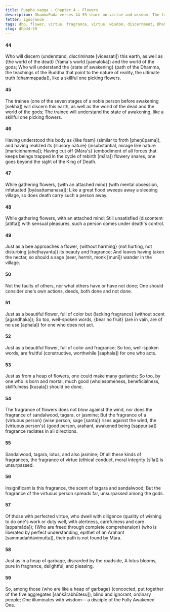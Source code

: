 ```yaml
---
title: Puppha vagga - Chapter 4 - Flowers
description: DhammaPada verses 44-59 share on virtue and wisdom. The fragrance of virtue is compared to the fragrance of flowers, and the virtue of the noble person is said to spread in all directions.
fetter: ignorance
tags: dhp, flower, virtue, fragrance, virtue, wisdom, discernment, Dhamma, trainee, death, Māra, obsession, sensual pleasures, monk, noble person, wisdom
slug: dhp44-59
---
```


#### 44

Who will discern (understand, discriminate [vicessati]) this earth,
as well as \{the world of the dead} (Yama's world [yamaloka]) and the world of the gods;
Who will understand the \{state of awakening} (path of the Dhamma, the teachings of the Buddha that point to the nature of reality, the ultimate truth [dhammapada]),
like a skillful one picking flowers.

#### 45

The trainee (one of the seven stages of a noble person before awakening [sekha]) will discern this earth,
as well as the world of the dead and the world of the gods;
The trainee will understand the state of awakening,
like a skillful one picking flowers.

#### 46

Having understood this body as \{like foam} (similar to froth [pheṇūpama]),
and having realized its \{illusory nature} (insubstantial, mirage like nature [marīcidhamma]);
Having cut off \{Māra's} (embodiment of all forces that keeps beings trapped in the cycle of rebirth [māra]) flowery snares,
one goes beyond the sight of the King of Death.

#### 47

While gathering flowers,
\{with an attached mind} (with mental obsession, infatuated [byāsattamanasa]);
Like a great flood sweeps away a sleeping village,
so does death carry such a person away.

#### 48

While gathering flowers,
with an attached mind;
Still unsatisfied (discontent [atitta]) with sensual pleasures,
such a person comes under death's control.

#### 49

Just as a bee approaches a flower,
\{without harming} (not hurting, not disturbing [aheṭhayanta]) its beauty and fragrance;
And leaves having taken the nectar,
so should a sage (seer, hermit, monk [munī]) wander in the village.

#### 50

Not the faults of others,
nor what others have or have not done;
One should consider one's own actions,
deeds, both done and not done.

#### 51

Just as a beautiful flower,
full of color but \{lacking fragrance} (without scent [agandhaka]);
So too, well-spoken words,
\{bear no fruit} (are in vain, are of no use [aphala]) for one who does not act.

#### 52

Just as a beautiful flower,
full of color and fragrance;
So too, well-spoken words,
are fruitful (constructive, worthwhile [saphala]) for one who acts.

#### 53

Just as from a heap of flowers,
one could make many garlands;
So too, by one who is born and mortal,
much good (wholesomeness, beneficialness, skillfulness [kusala]) should be done.

#### 54

The fragrance of flowers does not blow against the wind,
nor does the fragrance of sandalwood, tagara, or jasmine;
But the fragrance of a \{virtuous person} (wise person, sage [santa]) rises against the wind,
the \{virtuous person's} (good person, arahant, awakened being [sappurisa]) fragrance radiates in all directions.

#### 55

Sandalwood, tagara,
lotus, and also jasmine;
Of all these kinds of fragrances,
the fragrance of virtue (ethical conduct, moral integrity [sīla]) is unsurpassed.

#### 56

Insignificant is this fragrance,
the scent of tagara and sandalwood;
But the fragrance of the virtuous person spreads far,
unsurpassed among the gods.

#### 57

Of those with perfected virtue,
who dwell with diligence (quality of wishing to do one's work or duty well, with alertness, carefulness and care [appamāda]);
\{Who are freed through complete comprehension} (who is liberated by perfect understanding, epithet of an Arahant [sammadaññāvimutta]),
their path is not found by Māra.

#### 58

Just as in a heap of garbage,
discarded by the roadside,
A lotus blooms,
pure in fragrance, delightful, and pleasing.

#### 59

So, among those \{who are like a heap of garbage} (concocted, put together of the five aggregates [saṅkārabhūtesu]),
blind and ignorant, ordinary people;
One illuminates with wisdom—
a disciple of the Fully Awakened One.
